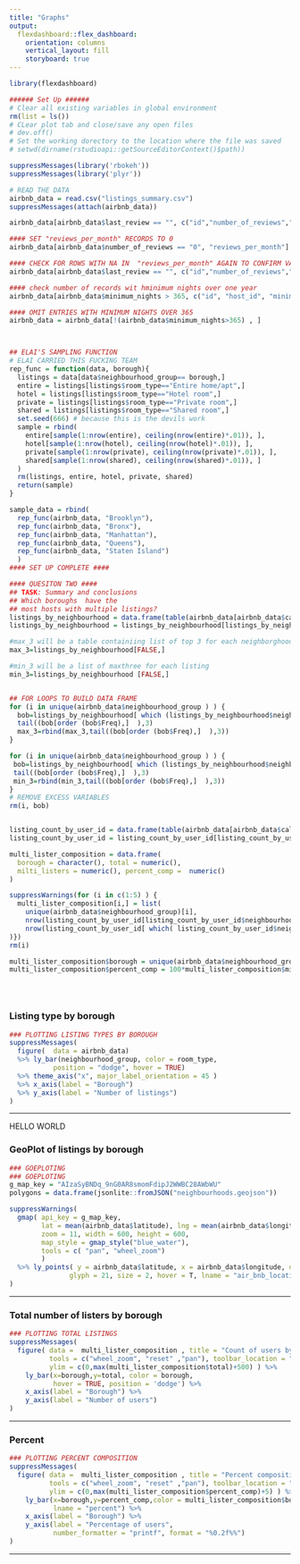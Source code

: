 ```yaml
---
title: "Graphs"
output: 
  flexdashboard::flex_dashboard:
    orientation: columns
    vertical_layout: fill
    storyboard: true
---
```


```r
library(flexdashboard)

###### Set Up ######
# Clear all existing variables in global environment
rm(list = ls())
# CLear plot tab and close/save any open files 
# dev.off()
# Set the working dorectory to the location where the file was saved
# setwd(dirname(rstudioapi::getSourceEditorContext()$path))

suppressMessages(library('rbokeh'))
suppressMessages(library('plyr'))

# READ THE DATA
airbnb_data = read.csv("listings_summary.csv")
suppressMessages(attach(airbnb_data))

airbnb_data[airbnb_data$last_review == "", c("id","number_of_reviews","last_review","reviews_per_month")]

#### SET "reviews_per_month" RECORDS TO 0 
airbnb_data[airbnb_data$number_of_reviews == "0", "reviews_per_month"] = 0

#### CHECK FOR ROWS WITH NA IN  "reviews_per_month" AGAIN TO CONFIRM VALUE ASSIGNMENT
airbnb_data[airbnb_data$last_review == "", c("id","number_of_reviews","last_review","reviews_per_month")]

#### check number of records wit hminimum nights over one year
airbnb_data[airbnb_data$minimum_nights > 365, c("id", "host_id", "minimum_nights")]

#### OMIT ENTRIES WITH MINIMUM NIGHTS OVER 365
airbnb_data = airbnb_data[!(airbnb_data$minimum_nights>365) , ]



## ELAI'S SAMPLING FUNCTION
# ELAI CARRIED THIS FUCKING TEAM
rep_func = function(data, borough){
  listings = data[data$neighbourhood_group== borough,]
  entire = listings[listings$room_type=="Entire home/apt",]
  hotel = listings[listings$room_type=="Hotel room",]
  private = listings[listings$room_type=="Private room",]
  shared = listings[listings$room_type=="Shared room",]
  set.seed(666) # because this is the devils work
  sample = rbind(
    entire[sample(1:nrow(entire), ceiling(nrow(entire)*.01)), ],
    hotel[sample(1:nrow(hotel), ceiling(nrow(hotel)*.01)), ],
    private[sample(1:nrow(private), ceiling(nrow(private)*.01)), ],
    shared[sample(1:nrow(shared), ceiling(nrow(shared)*.01)), ]
  )  
  rm(listings, entire, hotel, private, shared)
  return(sample)
} 

sample_data = rbind(
  rep_func(airbnb_data, "Brooklyn"), 
  rep_func(airbnb_data, "Bronx"), 
  rep_func(airbnb_data, "Manhattan"), 
  rep_func(airbnb_data, "Queens"), 
  rep_func(airbnb_data, "Staten Island")
  )
#### SET UP COMPLETE ####

#### QUESITON TWO ####
## TASK: Summary and conclusions
## Which boroughs  have the 
## most hosts with multiple listings? 
listings_by_neighbourhood = data.frame(table(airbnb_data[airbnb_data$calculated_host_listings_count > 0, c("neighbourhood_group","neighbourhood")]))
listings_by_neighbourhood = listings_by_neighbourhood[listings_by_neighbourhood$Freq > 0,]

#max_3 will be a table containiing list of top 3 for each neighborghood
max_3=listings_by_neighbourhood[FALSE,]

#min_3 will be a list of maxthree for each listing
min_3=listings_by_neighbourhood [FALSE,]


## FOR LOOPS TO BUILD DATA FRAME
for (i in unique(airbnb_data$neighbourhood_group ) ) {
  bob=listings_by_neighbourhood[ which (listings_by_neighbourhood$neighbourhood_group == i ) , ]
  tail((bob[order (bob$Freq),]  ),3)
  max_3=rbind(max_3,tail((bob[order (bob$Freq),]  ),3))
}

for (i in unique(airbnb_data$neighbourhood_group ) ) {
 bob=listings_by_neighbourhood[ which (listings_by_neighbourhood$neighbourhood_group == i ) , ]
 tail((bob[order (bob$Freq),]  ),3)
 min_3=rbind(min_3,tail((bob[order (bob$Freq),]  ),3))
}
# REMOVE EXCESS VARIABLES
rm(i, bob)


listing_count_by_user_id = data.frame(table(airbnb_data[airbnb_data$calculated_host_listings_count > 0, c("host_id","neighbourhood_group")]))
listing_count_by_user_id = listing_count_by_user_id[listing_count_by_user_id$Freq > 0,]

multi_lister_composition = data.frame( 
  borough = character(), total = numeric(),
  milti_listers = numeric(), percent_comp =  numeric()
)

suppressWarnings(for (i in c(1:5) ) {
  multi_lister_composition[i,] = list(
    unique(airbnb_data$neighbourhood_group)[i],
    nrow(listing_count_by_user_id[listing_count_by_user_id$neighbourhood_group == unique(airbnb_data$neighbourhood_group)[i], ]),
    nrow(listing_count_by_user_id[ which( listing_count_by_user_id$neighbourhood_group == unique(airbnb_data$neighbourhood_group)[i] & listing_count_by_user_id$Freq > 1), ]),0
)})
rm(i)

multi_lister_composition$borough = unique(airbnb_data$neighbourhood_group)
multi_lister_composition$percent_comp = 100*multi_lister_composition$milti_listers / multi_lister_composition$total





```


### Listing type by borough

```r
### PLOTTING LISTING TYPES BY BOROUGH 
suppressMessages(
  figure(  data = airbnb_data) 
  %>% ly_bar(neighbourhood_group, color = room_type, 
           position = "dodge", hover = TRUE) 
  %>% theme_axis("x", major_label_orientation = 45 ) 
  %>% x_axis(label = "Borough") 
  %>% y_axis(label = "Number of listings")
)
```

--------

HELLO WORLD

### GeoPlot of listings by borough 

```r
### GOEPLOTING 
### GOEPLOTING 
g_map_key = "AIzaSyBNDq_9nG0AR8smomFdipJ2WWBC28AWbWU"
polygons = data.frame(jsonlite::fromJSON("neighbourhoods.geojson"))

suppressWarnings(
  gmap( api_key = g_map_key,
        lat = mean(airbnb_data$latitude), lng = mean(airbnb_data$longitude), 
        zoom = 11, width = 600, height = 600,
        map_style = gmap_style("blue_water"),
        tools = c( "pan", "wheel_zoom")
        ) 
  %>% ly_points( y = airbnb_data$latitude, x = airbnb_data$longitude, data = airbnb_data, color = neighbourhood_group,
               glyph = 21, size = 2, hover = T, lname = "air_bnb_locations") 
)
```


-----


### Total number of listers by borough

```r
### PLOTTING TOTAL LISTINGS
suppressMessages(
  figure( data =  multi_lister_composition , title = "Count of users by borough" ,legend_location = NULL,
          tools = c("wheel_zoom", "reset" ,"pan"), toolbar_location = "above",
          ylim = c(0,max(multi_lister_composition$total)+500) ) %>% 
    ly_bar(x=borough,y=total, color = borough,
           hover = TRUE, position = 'dodge') %>%
    x_axis(label = "Borough") %>%
    y_axis(label = "Number of users")
)

```


------


### Percent 

```r
### PLOTTING PERCENT COMPOSITION
suppressMessages(
  figure( data =  multi_lister_composition , title = "Percent composition of users with multiple listings" ,legend_location = NULL,
          tools = c("wheel_zoom", "reset" ,"pan"), toolbar_location = "above",
          ylim = c(0,max(multi_lister_composition$percent_comp)+5) ) %>% 
    ly_bar(x=borough,y=percent_comp,color = multi_lister_composition$borough, hover = TRUE,
           lname = "percent") %>%
    x_axis(label = "Borough") %>%
    y_axis(label = "Percentage of users", 
           number_formatter = "printf", format = "%0.2f%%")
)
```


----------



